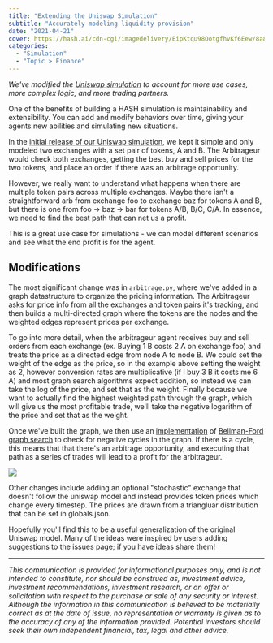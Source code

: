 ```yaml
---
title: "Extending the Uniswap Simulation"
subtitle: "Accurately modeling liquidity provision"
date: "2021-04-21"
cover: https://hash.ai/cdn-cgi/imagedelivery/EipKtqu98OotgfhvKf6Eew/8a80ac7b-3beb-49d2-2dfe-36555b0d2100/public
categories: 
  - "Simulation"
  - "Topic > Finance"
---
```


_We've modified the [Uniswap simulation](https://hash.ai/blog/uniswap) to account for more use cases, more complex logic, and more trading partners._

One of the benefits of building a HASH simulation is maintainability and extensibility. You can add and modify behaviors over time, giving your agents new abilities and simulating new situations.

In the [initial release of our Uniswap simulation](https://hash.ai/@b/uniswap), we kept it simple and only modeled two exchanges with a set pair of tokens, A and B. The Arbitrageur would check both exchanges, getting the best buy and sell prices for the two tokens, and place an order if there was an arbitrage opportunity.

However, we really want to understand what happens when there are multiple token pairs across multiple exchanges. Maybe there isn't a straightforward arb from exchange foo to exchange baz for tokens A and B, but there is one from foo -> baz -> bar for tokens A/B, B/C, C/A. In essence, we need to find the best path that can net us a profit.

This is a great use case for simulations - we can model different scenarios and see what the end profit is for the agent.

## Modifications

The most significant change was in `arbitrage.py`, where we've added in a graph datastructure to organize the pricing information. The Arbitrageur asks for price info from all the exchanges and token pairs it's tracking, and then builds a multi-directed graph where the tokens are the nodes and the weighted edges represent prices per exchange.

To go into more detail, when the arbitrageur agent receives buy and sell orders from each exchange (ex. Buying 1 B costs 2 A on exchange foo) and treats the price as a directed edge from node A to node B. We could set the weight of the edge as the price, so in the example above setting the weight as 2, however conversion rates are multiplicative (if I buy 3 B it costs me 6 A) and most graph search algorithms expect addition, so instead we can take the log of the price, and set that as the weight. Finally because we want to actually find the highest weighted path through the graph, which will give us the most profitable trade, we'll take the negative logarithm of the price and set that as the weight.

Once we've built the graph, we then use an [implementation](https://github.com/nelsonuhan/bellmanford) of [Bellman-Ford graph search](https://en.wikipedia.org/wiki/Bellman%E2%80%93Ford_algorithm) to check for negative cycles in the graph. If there is a cycle, this means that that there's an arbitrage opportunity, and executing that path as a series of trades will lead to a profit for the arbitrageur.

![](https://hash.ai/cdn-cgi/imagedelivery/EipKtqu98OotgfhvKf6Eew/d22fcab2-102d-435c-52d8-f95c073ab500/public)

Other changes include adding an optional "stochastic" exchange that doesn't follow the uniswap model and instead provides token prices which change every timestep. The prices are drawn from a triangluar distribution that can be set in globals.json.

Hopefully you'll find this to be a useful generalization of the original Uniswap model. Many of the ideas were inspired by users adding suggestions to the issues page; if you have ideas share them!

* * *

_This communication is provided for informational purposes only, and is not intended to constitute, nor should be construed as, investment advice, investment recommendations, investment research, or an offer or solicitation with respect to the purchase or sale of any security or interest. Although the information in this communication is believed to be materially correct as at the date of issue, no representation or warranty is given as to the accuracy of any of the information provided. Potential investors should seek their own independent financial, tax, legal and other advice._
